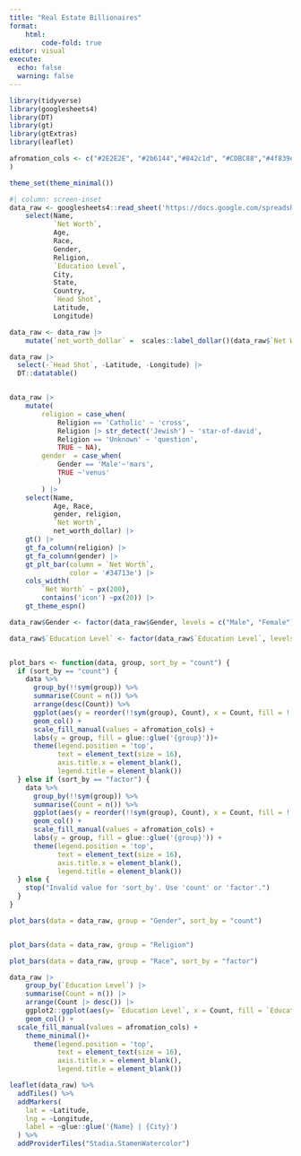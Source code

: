 ```yaml
---
title: "Real Estate Billionaires"
format:
    html:
        code-fold: true
editor: visual
execute: 
  echo: false
  warning: false
---
```


```r
library(tidyverse)
library(googlesheets4)
library(DT)
library(gt)
library(gtExtras)
library(leaflet)
```

```r
afromation_cols <- c("#2E2E2E", "#2b6144","#842c1d", "#CDBC88","#4f839e", "#bccbf3", "#e4e4e4"
)

theme_set(theme_minimal())
```

```r
#| column: screen-inset
data_raw <- googlesheets4::read_sheet('https://docs.google.com/spreadsheets/d/1ICjbS8SRTXU4VpcypX9Owot3RtCkByDu3sNh0n8Q6-o/edit#gid=0')|> 
    select(Name, 
           `Net Worth`, 
           Age, 
           Race, 
           Gender,
           Religion, 
           `Education Level`,
           City, 
           State,
           Country,
           `Head Shot`, 
           Latitude,
           Longitude)

data_raw <- data_raw |> 
    mutate(`net_worth_dollar` =  scales::label_dollar()(data_raw$`Net Worth`)) 

data_raw |> 
  select(-`Head Shot`, -Latitude, -Longitude) |> 
  DT::datatable()



```

```r

data_raw |> 
    mutate(
        religion = case_when(
            Religion == 'Catholic' ~ 'cross',
            Religion |> str_detect('Jewish') ~ 'star-of-david',
            Religion == 'Unknown' ~ 'question',
            TRUE ~ NA),
        gender  = case_when(
            Gender == 'Male'~'mars',
            TRUE ~'venus'
            )
        ) |> 
    select(Name, 
           Age, Race, 
           gender, religion, 
           `Net Worth`,
           net_worth_dollar) |>
    gt() |> 
    gt_fa_column(religion) |> 
    gt_fa_column(gender) |>
    gt_plt_bar(column = `Net Worth`, 
               color = '#34713e') |> 
    cols_width(
        `Net Worth` ~ px(200),
        contains('icon') ~px(20)) |> 
    gt_theme_espn()
```

```r

data_raw$Gender <- factor(data_raw$Gender, levels = c("Male", "Female"))

data_raw$`Education Level` <- factor(data_raw$`Education Level`, levels = c("High School", "Bachelors", "Masters", "Doctorate"))


plot_bars <- function(data, group, sort_by = "count") {
  if (sort_by == "count") {
    data %>%
      group_by(!!sym(group)) %>%
      summarise(Count = n()) %>%
      arrange(desc(Count)) %>%
      ggplot(aes(y = reorder(!!sym(group), Count), x = Count, fill = !!sym(group))) +
      geom_col() +
      scale_fill_manual(values = afromation_cols) +
      labs(y = group, fill = glue::glue('{group}'))+
      theme(legend.position = 'top',
            text = element_text(size = 16), 
            axis.title.x = element_blank(),
            legend.title = element_blank())
  } else if (sort_by == "factor") {
    data %>%
      group_by(!!sym(group)) %>%
      summarise(Count = n()) %>%
      ggplot(aes(y = reorder(!!sym(group), Count), x = Count, fill = !!sym(group))) +
      geom_col() +
      scale_fill_manual(values = afromation_cols) +
      labs(y = group, fill = glue::glue('{group}')) +
      theme(legend.position = 'top',
            text = element_text(size = 16), 
            axis.title.x = element_blank(),
            legend.title = element_blank())
  } else {
    stop("Invalid value for 'sort_by'. Use 'count' or 'factor'.")
  }
}

plot_bars(data = data_raw, group = "Gender", sort_by = "count")


plot_bars(data = data_raw, group = "Religion")

plot_bars(data = data_raw, group = "Race", sort_by = "factor")

data_raw |>
    group_by(`Education Level`) |> 
    summarise(Count = n()) |> 
    arrange(Count |> desc()) |> 
    ggplot2::ggplot(aes(y= `Education Level`, x = Count, fill = `Education Level`)) +
    geom_col() +
  scale_fill_manual(values = afromation_cols) +
    theme_minimal()+
      theme(legend.position = 'top',
            text = element_text(size = 16), 
            axis.title.x = element_blank(),
            legend.title = element_blank())
```

```r
leaflet(data_raw) %>%
  addTiles() %>%
  addMarkers(
    lat = ~Latitude,
    lng = ~Longitude,
    label = ~glue::glue('{Name} | {City}')
  ) %>%
  addProviderTiles("Stadia.StamenWatercolor")
```
